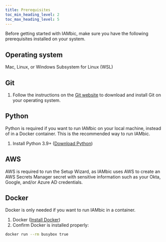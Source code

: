 ```yaml
---
title: Prerequisites
toc_min_heading_level: 2
toc_max_heading_level: 5
---
```


Before getting started with IAMbic, make sure you have the following prerequisites
installed on your system.


## Operating system

Mac, Linux, or Windows Subsystem for Linux (WSL)

## Git

1. Follow the instructions on the [Git website](https://git-scm.com/book/en/v2/Getting-Started-Installing-Git) to download and install Git on your operating system.

## Python

Python is required if you want to run IAMbic on your local machine, instead
of in a Docker container. This is the recommended way to run IAMbic.

1. Install Python 3.9+ ([Download Python](https://www.python.org/downloads/))

## AWS

AWS is required to run the Setup Wizard, as IAMbic uses AWS to create an AWS
Secrets Manager secret with sensitive information such as your Okta, Google,
and/or Azure AD credentials.

## Docker

Docker is only needed if you want to run IAMbic in a container.

1. Docker ([Install Docker](https://docs.docker.com/get-docker/))
1. Confirm Docker is installed properly:

```bash
docker run --rm busybox true
```
